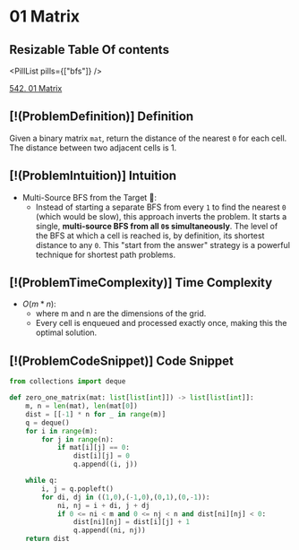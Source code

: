 # 01 Matrix

## Resizable Table Of contents

<DifficultyBadge difficulty="medium" />

<PillList pills={["bfs"]} />

[542. 01 Matrix](https://leetcode.com/problems/01-matrix)

## [!(ProblemDefinition)] Definition

Given a binary matrix `mat`, return the distance of the nearest `0` for each cell. The distance between two adjacent cells is 1.

## [!(ProblemIntuition)] Intuition

- Multi-Source BFS from the Target 🎯:
    - Instead of starting a separate BFS from every `1` to find the nearest `0` (which would be slow), this approach inverts the problem. It starts a single, **multi-source BFS from all `0`s simultaneously**. The level of the BFS at which a cell is reached is, by definition, its shortest distance to any `0`. This "start from the answer" strategy is a powerful technique for shortest path problems.

## [!(ProblemTimeComplexity)] Time Complexity

- $O(m * n)$:
    - where m and n are the dimensions of the grid.
    - Every cell is enqueued and processed exactly once, making this the optimal solution.

## [!(ProblemCodeSnippet)] Code Snippet

```python meta="source=problems/542-01-matrix/solution.py"
from collections import deque

def zero_one_matrix(mat: list[list[int]]) -> list[list[int]]:
    m, n = len(mat), len(mat[0])
    dist = [[-1] * n for _ in range(m)]
    q = deque()
    for i in range(m):
        for j in range(n):
            if mat[i][j] == 0:
                dist[i][j] = 0
                q.append((i, j))

    while q:
        i, j = q.popleft()
        for di, dj in ((1,0),(-1,0),(0,1),(0,-1)):
            ni, nj = i + di, j + dj
            if 0 <= ni < m and 0 <= nj < n and dist[ni][nj] < 0:
                dist[ni][nj] = dist[i][j] + 1
                q.append((ni, nj))
    return dist
```

